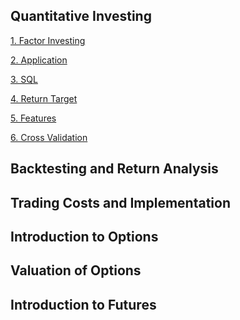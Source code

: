 ## Quantitative Investing

[1. Factor Investing](a01-factor-investing.html)

[2. Application](a02-application.html)

[3. SQL](a03-sql.html)

[4. Return Target](a04-target.html)

[5. Features](a05-features.html)

[6. Cross Validation](a06-cv.html)

## Backtesting and Return Analysis


## Trading Costs and Implementation

## Introduction to Options

## Valuation of Options

## Introduction to Futures



